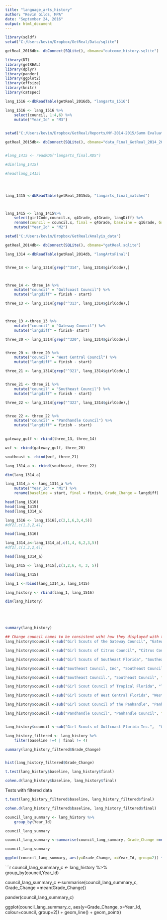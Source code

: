 ```yaml
---
title: "language_arts_history"
author: "Kevin Gilds, MPA"
date: "September 24, 2016"
output: html_document
---
```



```r


library(sqldf)
setwd("C:/Users/kevin/Dropbox/GetReal/Data/sqlite")

getReal_2016db<- dbConnect(SQLite(), dbname="outcome_history.sqlite")

library(DT)
library(getREAL)
library(dplyr)
library(pander)
library(ggplot2)
library(effsize)
library(knitr)
library(catspec)

```

```r
lang_1516 <-dbReadTable(getReal_2016db, "langarts_1516")

lang_1516 <- lang_1516 %>%
    select(council, 1:4,6) %>%
    mutate("Year_Id" = "M3")
    


```

```r

setwd("C:/Users/kevin/Dropbox/GetReal/Reports/MY-2014-2015/Summ Evaluation Report/data")

getReal_2015db<- dbConnect(SQLite(), dbname="data_Final_GetReal_2014_2015.sqlite")


#lang_1415 <- readRDS("langarts_final.RDS")

#dim(lang_1415)

#head(lang_1415)




lang_1415 <-dbReadTable(getReal_2015db, "langarts_final_matched")



lang_1415 <- lang_1415%>% 
    select(girlCode,council.x, q4Grade, q1Grade, langDiff) %>%
    rename(council = council.x, final = q4Grade, baseline = q1Grade, Grade_Change =langDiff) %>%
    mutate("Year_Id" = "M2")

```



```r
setwd("C:/Users/kevin/Dropbox/GetReal/Analyis_data")

getReal_2014db<- dbConnect(SQLite(), dbname="getReal.sqlite")

lang_1314 <-dbReadTable(getReal_2014db, "langArtsFinal")



```

```r
three_14 <- lang_1314[grep("^314", lang_1314$girlCode),]



three_14 <- three_14 %>%
    mutate("council" = "Gulfcoast Council") %>%
    mutate("langdiff" = finish - start)

```



```r

three_13 <- lang_1314[grep("^313", lang_1314$girlCode),]



three_13 <-three_13 %>% 
    mutate("council" = "Gateway Council") %>%
    mutate("langdiff" = finish- start)


```

```r

three_20 <- lang_1314[grep("^320", lang_1314$girlCode),]


three_20 <- three_20 %>%
    mutate("council" = "West Central Council") %>%
    mutate("langdiff" = finish - start)


```


```r
three_21 <- lang_1314[grep("^321", lang_1314$girlCode),]


three_21 <- three_21 %>%
    mutate("council" = "Southeast Council") %>%
    mutate("langdiff" = finish - start)


```


```r

three_22 <- lang_1314[grep("^322", lang_1314$girlCode),]


three_22 <- three_22 %>%
    mutate("council" = "Pandhandle Council") %>%
    mutate("langdiff" = finish - start)
   

```


```r

gateway_gulf <- rbind(three_13, three_14)

wcf <- rbind(gateway_gulf, three_20)

southeast <- rbind(wcf, three_21)

lang_1314_a <- rbind(southeast, three_22)

dim(lang_1314_a)

lang_1314_a <- lang_1314_a %>%
    mutate("Year_Id" = "M1") %>%
    rename(baseline = start, final = finish, Grade_Change = langdiff)

```

```r
head(lang_1516)
head(lang_1415)
head(lang_1314_a)

```

```r
lang_1516 <- lang_1516[,c(2,1,6,3,4,5)]
#df2[,c(1,3,2,4)]

head(lang_1516)

```



```r
lang_1314_a<-lang_1314_a[,c(1,4, 6,2,3,5)]
#df2[,c(1,3,2,4)]

head(lang_1314_a)

```

```r
lang_1415 <- lang_1415[,c(1,2,6, 4, 3, 5)]

head(lang_1415)

```

```r

lang_1 <-rbind(lang_1314_a, lang_1415)

lang_history <- rbind(lang_1, lang_1516)

dim(lang_history)






```

```r
summary(lang_history)
```


```r
## Change council names to be consistent wiht how they displayed with the surveys
lang_history$council <-sub("Girl Scouts of the Gateway Council", "Gateway Council", fixed=TRUE, lang_history$council)

lang_history$council <-sub("Girl Scouts of Citrus Council", "Citrus Council", fixed=TRUE, lang_history$council)

lang_history$council <-sub("Girl Scouts of Southeast Florida", "Southeast Council", fixed=TRUE, lang_history$council)

lang_history$council <-sub("Southeast Council, Inc", "Southeast Council", fixed=TRUE, lang_history$council)

lang_history$council <-sub("Southeast Council.", "Southeast Council", fixed=TRUE, lang_history$council)

lang_history$council <-sub("Girl Scout Council of Tropical Florida", "Tropical Council", fixed = TRUE, lang_history$council)

lang_history$council <-sub("Girl Scouts of West Central Florida", "West Central Council", fixed = TRUE, lang_history$council)

lang_history$council <-sub("Girl Scout Council of the Panhandle", "Panhandle Council", fixed = TRUE, lang_history$council)

lang_history$council <-sub("Pandhandle Council", "Panhandle Council", fixed = TRUE, lang_history$council)


lang_history$council <-sub("Girl Scouts of Gulfcoast Florida Inc.",  "Gulfcoast Council", fixed = TRUE, lang_history$council)

```


```r
lang_history_filtered <- lang_history %>%
    filter(baseline !=4 | final != 4)

summary(lang_history_filtered$Grade_Change)


hist(lang_history_filtered$Grade_Change)


```


```r

t.test(lang_history$baseline, lang_history$final)

cohen.d(lang_history$baseline, lang_history$final)

```


Tests with filtered data
```r

t.test(lang_history_filtered$baseline, lang_history_filtered$final)

cohen.d(lang_history_filtered$baseline, lang_history_filtered$final)

```


```r

council_lang_summary <- lang_history %>%
    group_by(Year_Id)

council_lang_summary

council_lang_summary <-summarise(council_lang_summary, Grade_Change =mean(Grade_Change))

council_lang_summary


```




```r

ggplot(council_lang_summary, aes(y=Grade_Change, x=Year_Id, group=2)) + geom_line() + geom_point()

```



```r

council_lang_summary_c <- lang_history %>%
    group_by(council,Year_Id)


council_lang_summary_c <-summarise(council_lang_summary_c, Grade_Change =mean(Grade_Change))


pander(council_lang_summary_c)

ggplot(council_lang_summary_c, aes(y=Grade_Change, x=Year_Id, colour=council, group=2)) + geom_line()  + geom_point()

